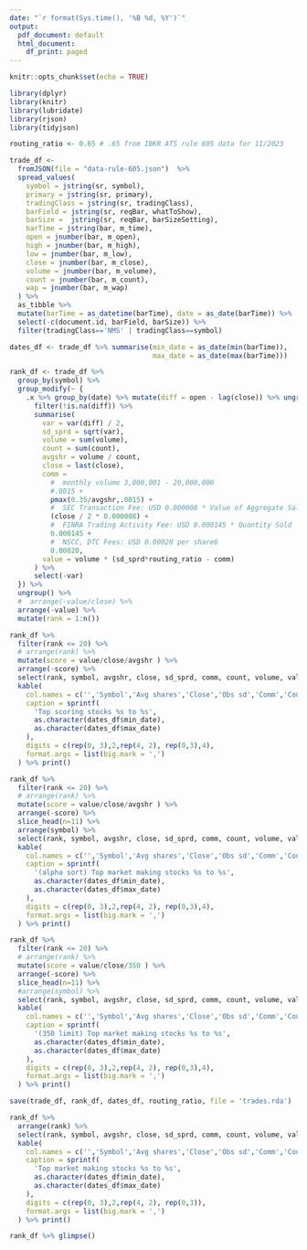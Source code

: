 ```yaml
---
date: "`r format(Sys.time(), '%B %d, %Y')`"
output:
  pdf_document: default
  html_document:
    df_print: paged
---
```


```r
knitr::opts_chunk$set(echo = TRUE)
```

```r
library(dplyr)
library(knitr)
library(lubridate)
library(rjson)
library(tidyjson)

routing_ratio <- 0.65 # .65 from IBKR ATS rule 605 data for 11/2023
```
  

```r
trade_df <-
  fromJSON(file = "data-rule-605.json")  %>%
  spread_values(
    symbol = jstring(sr, symbol),
    primary = jstring(sr, primary),
    tradingClass = jstring(sr, tradingClass),
    barField = jstring(sr, reqBar, whatToShow),
    barSize =  jstring(sr, reqBar, barSizeSetting),
    barTime = jstring(bar, m_time),
    open = jnumber(bar, m_open),
    high = jnumber(bar, m_high),
    low = jnumber(bar, m_low),
    close = jnumber(bar, m_close),
    volume = jnumber(bar, m_volume),
    count = jnumber(bar, m_count),
    wap = jnumber(bar, m_wap)
  ) %>%
  as_tibble %>%
  mutate(barTime = as_datetime(barTime), date = as_date(barTime)) %>%
  select(-c(document.id, barField, barSize)) %>%
  filter(tradingClass=='NMS' | tradingClass==symbol)

```
```r
dates_df <- trade_df %>% summarise(min_date = as_date(min(barTime)),
                                   max_date = as_date(max(barTime)))

rank_df <- trade_df %>%
  group_by(symbol) %>%
  group_modify(~ {
    .x %>% group_by(date) %>% mutate(diff = open - lag(close)) %>% ungroup() %>%
      filter(!is.na(diff)) %>%
      summarise(
        var = var(diff) / 2,
        sd_sprd = sqrt(var),
        volume = sum(volume),
        count = sum(count),
        avgshr = volume / count,
        close = last(close),
        comm =
          #  monthly volume 3,000,001 - 20,000,000
          #.0015 +
          pmax(0.35/avgshr,.0015) +
          #  SEC Transaction Fee: USD 0.000008 * Value of Aggregate Sales
          (close / 2 * 0.000008) +
          #  FINRA Trading Activity Fee: USD 0.000145 * Quantity Sold
          0.000145 +
          #  NSCC, DTC Fees: USD 0.00020 per share6
          0.00020,
        value = volume * (sd_sprd*routing_ratio - comm) 
      ) %>%
      select(-var)
  }) %>%
  ungroup() %>%
  #  arrange(-value/close) %>%
  arrange(-value) %>%
  mutate(rank = 1:n())

rank_df %>%
  filter(rank <= 20) %>%
  # arrange(rank) %>%
  mutate(score = value/close/avgshr ) %>%
  arrange(-score) %>%
  select(rank, symbol, avgshr, close, sd_sprd, comm, count, volume, value,score) %>%
  kable(
    col.names = c('','Symbol','Avg shares','Close','Obs sd','Comm','Count','Volume','Alpha','Score'),
    caption = sprintf(
      'Top scoring stocks %s to %s',
      as.character(dates_df$min_date),
      as.character(dates_df$max_date)
    ),
    digits = c(rep(0, 3),2,rep(4, 2), rep(0,3),4),
    format.args = list(big.mark = ',')
  ) %>% print()

rank_df %>%
  filter(rank <= 20) %>%
  # arrange(rank) %>%
  mutate(score = value/close/avgshr ) %>%
  arrange(-score) %>%
  slice_head(n=11) %>%
  arrange(symbol) %>%
  select(rank, symbol, avgshr, close, sd_sprd, comm, count, volume, value,score) %>%
  kable(
    col.names = c('','Symbol','Avg shares','Close','Obs sd','Comm','Count','Volume','Alpha','Score'),
    caption = sprintf(
      '(alpha sort) Top market making stocks %s to %s',
      as.character(dates_df$min_date),
      as.character(dates_df$max_date)
    ),
    digits = c(rep(0, 3),2,rep(4, 2), rep(0,3),4),
    format.args = list(big.mark = ',')
  ) %>% print()

rank_df %>%
  filter(rank <= 20) %>%
  # arrange(rank) %>%
  mutate(score = value/close/350 ) %>%
  arrange(-score) %>%
  slice_head(n=11) %>%
  #arrange(symbol) %>%
  select(rank, symbol, avgshr, close, sd_sprd, comm, count, volume, value,score) %>%
  kable(
    col.names = c('','Symbol','Avg shares','Close','Obs sd','Comm','Count','Volume','Alpha','Score'),
    caption = sprintf(
      '(350 limit) Top market making stocks %s to %s',
      as.character(dates_df$min_date),
      as.character(dates_df$max_date)
    ),
    digits = c(rep(0, 3),2,rep(4, 2), rep(0,3),4),
    format.args = list(big.mark = ',')
  ) %>% print()

save(trade_df, rank_df, dates_df, routing_ratio, file = 'trades.rda')

```

\newpage
```r
rank_df %>%
  arrange(rank) %>%
  select(rank, symbol, avgshr, close, sd_sprd, comm, count, volume, value) %>%
  kable(
    col.names = c('','Symbol','Avg shares','Close','Obs sd','Comm','Count','Volume','Alpha'),
    caption = sprintf(
      'Top market making stocks %s to %s',
      as.character(dates_df$min_date),
      as.character(dates_df$max_date)
    ),
    digits = c(rep(0, 3),2,rep(4, 2), rep(0,3)),
    format.args = list(big.mark = ',')
  ) %>% print()

```
```r
rank_df %>% glimpse()
```